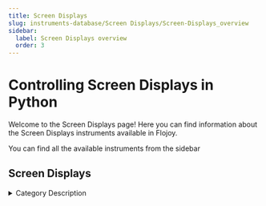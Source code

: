 ```yaml
---
title: Screen Displays
slug: instruments-database/Screen Displays/Screen-Displays_overview
sidebar:
  label: Screen Displays overview
  order: 3
---
```


# Controlling Screen Displays in Python

Welcome to the Screen Displays page! Here you can find information about the Screen Displays instruments available in Flojoy.

You can find all the available instruments from the sidebar



## Screen Displays

<details> 
<summary>Category Description</summary> 
Touchscreen Display device
</details> 

<div className="flex flex-wrap">

<InstrumentThumbnail 
    path='Screen Displays/Gentec Eo/gentec-EO-maestro'
    img='https://res.cloudinary.com/dhopxs1y3/image/upload/v1691782525/Instruments/Screen%20Display/Gentec-EO-Maestro/Gentec-EO-Maestro.png'
    label='Gentec EO Maestro'    
/>

</div>